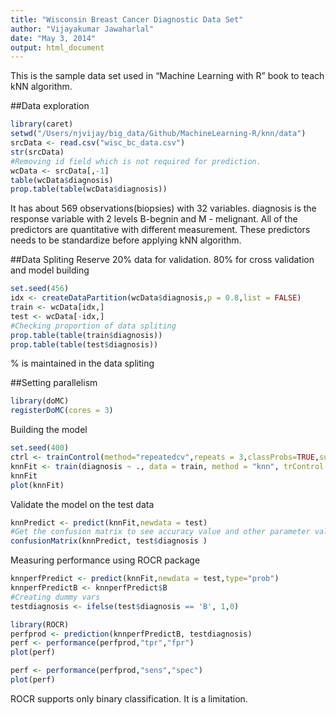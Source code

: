 ```yaml
---
title: "Wisconsin Breast Cancer Diagnostic Data Set"
author: "Vijayakumar Jawaharlal"
date: "May 3, 2014"
output: html_document
---
```


This is the sample data set used in "Machine Learning with R" book to teach kNN algorithm.

##Data exploration

```r
library(caret)
setwd("/Users/njvijay/big_data/Github/MachineLearning-R/knn/data")
srcData <- read.csv("wisc_bc_data.csv")
str(srcData)
#Removing id field which is not required for prediction.
wcData <- srcData[,-1]
table(wcData$diagnosis)
prop.table(table(wcData$diagnosis))

```

It has about 569 observations(biopsies) with 32 variables. diagnosis is the response variable with 2 levels B-begnin and M - melignant. All of the predictors are quantitative with different measurement. These predictors needs to be standardize before applying kNN algorithm.

##Data Spliting
Reserve 20% data for validation. 80% for cross validation and model building
```r
set.seed(456)
idx <- createDataPartition(wcData$diagnosis,p = 0.8,list = FALSE)
train <- wcData[idx,]
test <- wcData[-idx,]
#Checking proportion of data spliting
prop.table(table(train$diagnosis))
prop.table(table(test$diagnosis))
```
% is maintained in the data spliting

##Setting parallelism

```r
library(doMC)
registerDoMC(cores = 3)

```

Building the model

```r
set.seed(400)
ctrl <- trainControl(method="repeatedcv",repeats = 3,classProbs=TRUE,summaryFunction = twoClassSummary)
knnFit <- train(diagnosis ~ ., data = train, method = "knn", trControl = ctrl, preProcess = c("center","scale"), tuneLength = 31)
knnFit
plot(knnFit)
```

Validate the model on the test data

```r
knnPredict <- predict(knnFit,newdata = test)
#Get the confusion matrix to see accuracy value and other parameter values
confusionMatrix(knnPredict, test$diagnosis )
```

Measuring performance using ROCR package

```r
knnperfPredict <- predict(knnFit,newdata = test,type="prob")
knnperfPredictB <- knnperfPredict$B
#Creating dummy vars
testdiagnosis <- ifelse(test$diagnosis == 'B', 1,0)

library(ROCR)
perfprod <- prediction(knnperfPredictB, testdiagnosis)
perf <- performance(perfprod,"tpr","fpr")
plot(perf)

perf <- performance(perfprod,"sens","spec")
plot(perf)

```

ROCR supports only binary classification. It is a limitation.






